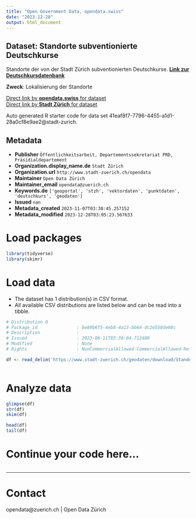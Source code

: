 ```yaml
---
title: "Open Government Data, opendata.swiss"
date: "2023-12-28"
output: html_document
---
```


## Dataset: Standorte subventionierte Deutschkurse

Standorte der von der Stadt Zürich subventionierten Deutschkurse. 
<a style='font-weight:bold' href='https://stadt-zuerich.ch/prd/de/index/stadtentwicklung/integrationsfoerderung/deutschkurse/datenbank_deutschkurse.html' target='_blank'>Link zur Deutschkursdatenbank</a>


**Zweck**: Lokalisierung der Standorte

[Direct link by **opendata.swiss** for dataset](https://opendata.swiss/de/dataset/standorte-subventionierte-deutschkurse)<br>
[Direct link by **Stadt Zürich** for dataset](https://data.stadt-zuerich.ch/dataset/geo_standorte_subventionierte_deutschkurse)

Auto generated R starter code for data set 41eaf8f7-7796-4455-a1d1-28a0cf8e9ae2@stadt-zurich.

## Metadata

- **Publisher** `Öffentlichkeitsarbeit, Departementssekretariat PRD, Präsidialdepartement`
- **Organization.display_name.de** `Stadt Zürich`
- **Organization.url** `http://www.stadt-zuerich.ch/opendata`
- **Maintainer** `Open Data Zürich`
- **Maintainer_email** `opendata@zuerich.ch`
- **Keywords.de** `['geoportal', 'stzh', 'vektordaten', 'punktdaten', 'deutschkurs', 'geodaten']`
- **Issued** `nan`
- **Metadata_created** `2023-11-07T03:38:45.257152`
- **Metadata_modified** `2023-12-28T03:05:23.567633`


# Load packages

```r

library(tidyverse)
library(skimr)

```

# Load data

-   The dataset has 1 distribution(s) in CSV format.
-   All available CSV distributions are listed below and can be read into a tibble.

```r

# Distribution 0
# Package_id               : 8e89b6f5-4eb8-4a13-bb64-dc2e550de08c
# Description              : 
# Issued                   : 2023-06-11T03:30:04.712480
# Modified                 : None
# Rights                   : NonCommercialAllowed-CommercialAllowed-ReferenceNotRequired

df <- read_delim('https://www.stadt-zuerich.ch/geodaten/download/Standorte_subventionierte_Deutschkurse?format=10008')



```

# Analyze data

```r

glimpse(df)
str(df)
skim(df)

head(df)
tail(df)

```

# Continue your code here...

```r

```

------------------------------------------------------------------------

# Contact

opendata@zuerich.ch | Open Data Zürich
